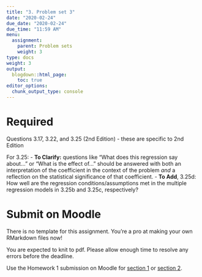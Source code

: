 ```yaml
---
title: "3. Problem set 3"
date: "2020-02-24"
due_date: "2020-02-24"
due_time: "11:59 AM"
menu:
  assignment:
    parent: Problem sets
    weight: 3
type: docs
weight: 3
output:
  blogdown::html_page:
    toc: true
editor_options: 
  chunk_output_type: console
---
```


# Required

Questions 3.17, 3.22, and 3.25 (2nd Edition) - these are specific to 2nd Edition

For 3.25:
- __To Clarify:__ questions like "What does this regression say about..." or "What is the effect of..." should be answered with both an interpretation of the coefficient in the context of the problem *and* a reflection on the statistical significance of that coefficient.
- __To Add__, 3.25d: How well are the regression conditions/assumptions met in the multiple regression models in 3.25b and 3.25c, respectively?

# Submit on Moodle

There is no template for this assignment. You're a pro at making your own RMarkdown files now!

You are expected to knit to pdf. Please allow enough time to resolve any errors before the deadline. 

Use the Homework 1 submission on Moodle for [section 1](https://moodle.smith.edu/course/view.php?id=36873) or [section 2](https://moodle.smith.edu/course/view.php?id=36874). 
